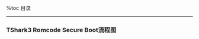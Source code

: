 %toc 目录

----
=== TShark3 Romcode Secure Boot流程图 ===
{{local:images/TShark3_security_boot_in_ROMCODE.png}}


